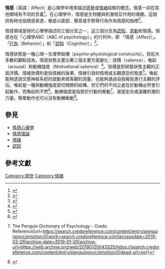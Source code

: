{{expand|time=2017-03-31T22:16:06+00:00}}
{{otheruses|情感}}
{{not|感情}}

'''情感'''（英語：Affect）是心理學中用來描述[[感覺|感覺]]或[[情绪|情緒]]經驗的概念。情感一詞在其他領域有不同的含義<ref>{{Cite book|url=https://www.worldcat.org/oclc/463856021|title=Psychology|last=Neil.|first=Martin, G.|last2=William.|first2=Buskist,|date=2010|publisher=Allyn and Bacon|year=|isbn=9780273720119|edition=4th ed|location=Harlow, England|pages=|chapter=|oclc=463856021}}</ref>。在心理學中，情感是生物體與刺激相互作用的導體。這個詞有時也指情感表達，像是以面部、聲音或手勢等行為作為情感的指標<ref>{{Cite book|url=http://www.worldcat.org/title/apa-dictionary-of-psychology/oclc/173190772|title=APA dictionary of psychology|last=VandenBos|first=Gary R|date=2006|publisher=American Psychological Association|year=|isbn=1591473802|location=Washington, DC.|pages=|language=en|chapter=|access-date=2018-10-30|archive-date=2018-10-30|archive-url=https://web.archive.org/web/20181030131207/http://www.worldcat.org/title/apa-dictionary-of-psychology/oclc/173190772|dead-url=no}}</ref>。

情感領域是現代心理學描述的三個分支之一，這三個分支為[[認知|認知]]、[[意動|意動]]和情感。情感也在「心理學ABC（ABC of psychology）」的行列中，即 「情感（Affect）」、「[[行為|行為]]（Behavior）」和「[[認知|認知]]（Cognition）」<ref>{{Cite journal|title=Affect is a form of cognition: A neurobiological analysis|author=|url=https://doi.org/10.1080/02699930701437931|last=Duncan|first=Seth|last2=Barrett|first2=Lisa Feldman|date=2007-09|journal=Cognition & Emotion|issue=6|doi=10.1080/02699930701437931|others=|year=|volume=21|page=|pages=1184–1211|language=en|issn=0269-9931|pmc=2396787|pmid=18509504}}</ref>。 

情感狀態是一種心理－生理學結構（psycho-physiological constructs）。目前大多數的觀點認為，情感狀態主要沿著三個主要方面變化：效價（valence）、喚起（arousal）和動機強度（Motivational salience）<ref>{{Cite journal|title=Does Negative Affect Always Narrow and Positive Affect Always Broaden the Mind? Considering the Influence of Motivational Intensity on Cognitive Scope|url=http://journals.sagepub.com/doi/10.1177/0963721413481353|last=Harmon-Jones|first=Eddie|last2=Gable|first2=Philip A.|date=2013-8|journal=Current Directions in Psychological Science|issue=4|doi=10.1177/0963721413481353|volume=22|pages=301–307|language=en|issn=0963-7214|last3=Price|first3=Tom F.|access-date=2019-02-26|archive-date=2019-02-27|archive-url=https://web.archive.org/web/20190227065026/https://journals.sagepub.com/doi/10.1177/0963721413481353|dead-url=no}}</ref>。效價是對經驗狀態主觀的正面評價。情緒效價則是指情緒的後果、情緒引發的情境或主觀感受的態度<ref>{{Cite journal|title=Attitudes toward emotions.|url=http://doi.apa.org/getdoi.cfm?doi=10.1037/a0024951|last=Harmon-Jones|first=Eddie|last2=Harmon-Jones|first2=Cindy|date=2011|journal=Journal of Personality and Social Psychology|issue=6|doi=10.1037/a0024951|volume=101|pages=1332–1350|language=en|issn=1939-1315|last3=Amodio|first3=David M.|last4=Gable|first4=Philip A.}}</ref>。喚起能夠透過交感神經系統的啟動來做客觀的測量，也能夠通過自我報告進行主觀的評估。喚起是一種與動機強度密切相關的結構，但它們的不同之處在於動機必然會引起動作，而喚起則不然<ref>{{Cite journal|title=Does arousal per se account for the influence of appetitive stimuli on attentional scope and the late positive potential?: Approach, arousal, and attentional scope|url=http://doi.wiley.com/10.1111/psyp.12023|last=Gable|first=Philip A.|last2=Harmon-Jones|first2=Eddie|date=2013-4|journal=Psychophysiology|issue=4|doi=10.1111/psyp.12023|volume=50|pages=344–350|language=en}}</ref>。動機強度是指對於行動的衝動<ref>{{Cite web|title=emotion {{!}} The Penguin Dictionary of Psychology - Credo Reference|url=https://search.credoreference.com/content/entry/penguinpsyc/emotion/0|work=search.credoreference.com|accessdate=2019-02-26|archive-date=2019-01-20|archive-url=https://web.archive.org/web/20190120043325/https://search.credoreference.com/content/entry/penguinpsyc/emotion/0|dead-url=no}}</ref>、渴望走向或遠離刺激的力量。簡單動作也可以沒有動機衝動<ref>{{Cite journal|title=What is Approach Motivation?|url=http://journals.sagepub.com/doi/10.1177/1754073913477509|last=Harmon-Jones|first=Eddie|last2=Harmon-Jones|first2=Cindy|date=2013-7|journal=Emotion Review|issue=3|doi=10.1177/1754073913477509|volume=5|pages=291–295|language=en|issn=1754-0739|last3=Price|first3=Tom F.|access-date=2019-02-26|archive-date=2021-10-20|archive-url=https://web.archive.org/web/20211020125757/https://journals.sagepub.com/doi/10.1177/1754073913477509}}</ref>。

== 參見 ==

*[[情感心理学|情感心理學]]
*[[情感理論|情感理論]]
* [[情绪|情緒]]
* [[認知|認知]]

== 參考文獻 ==
{{Reflist|30em}}

[[Category:感觉|Category:感觉]]
[[Category:情緒|Category:情緒]]